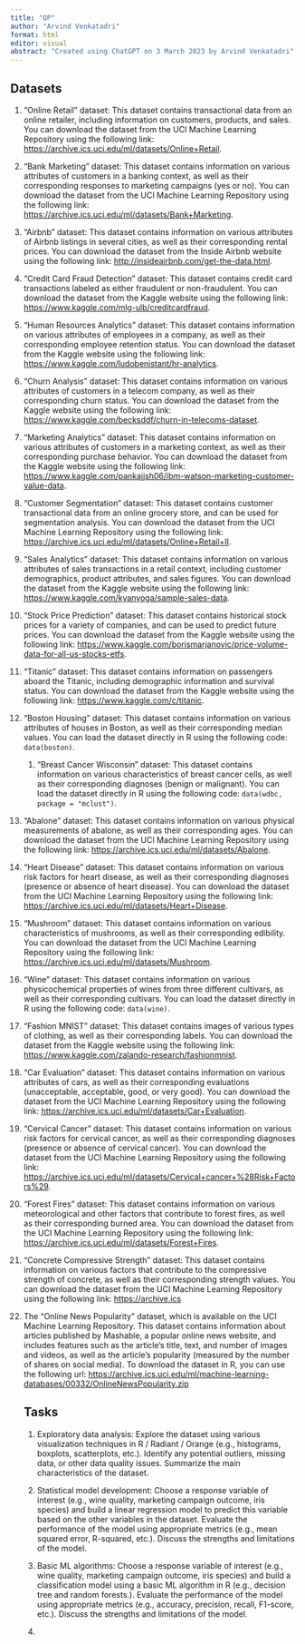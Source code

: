 ```yaml
---
title: "QP"
author: "Arvind Venkatadri"
format: html
editor: visual
abstract: "Created using ChatGPT on 3 March 2023 by Arvind Venkatadri"
---
```


## Datasets

1.  "Online Retail" dataset: This dataset contains transactional data
    from an online retailer, including information on customers,
    products, and sales. You can download the dataset from the UCI
    Machine Learning Repository using the following link:
    <https://archive.ics.uci.edu/ml/datasets/Online+Retail>.

2.  "Bank Marketing" dataset: This dataset contains information on
    various attributes of customers in a banking context, as well as
    their corresponding responses to marketing campaigns (yes or no).
    You can download the dataset from the UCI Machine Learning
    Repository using the following link:
    <https://archive.ics.uci.edu/ml/datasets/Bank+Marketing>.

3.  "Airbnb" dataset: This dataset contains information on various
    attributes of Airbnb listings in several cities, as well as their
    corresponding rental prices. You can download the dataset from the
    Inside Airbnb website using the following link:
    <http://insideairbnb.com/get-the-data.html>.

4.  "Credit Card Fraud Detection" dataset: This dataset contains credit
    card transactions labeled as either fraudulent or non-fraudulent.
    You can download the dataset from the Kaggle website using the
    following link: <https://www.kaggle.com/mlg-ulb/creditcardfraud>.

5.  "Human Resources Analytics" dataset: This dataset contains
    information on various attributes of employees in a company, as well
    as their corresponding employee retention status. You can download
    the dataset from the Kaggle website using the following link:
    <https://www.kaggle.com/ludobenistant/hr-analytics>.

6.  "Churn Analysis" dataset: This dataset contains information on
    various attributes of customers in a telecom company, as well as
    their corresponding churn status. You can download the dataset from
    the Kaggle website using the following link:
    <https://www.kaggle.com/becksddf/churn-in-telecoms-dataset>.

7.  "Marketing Analytics" dataset: This dataset contains information on
    various attributes of customers in a marketing context, as well as
    their corresponding purchase behavior. You can download the dataset
    from the Kaggle website using the following link:
    <https://www.kaggle.com/pankajjsh06/ibm-watson-marketing-customer-value-data>.

8.  "Customer Segmentation" dataset: This dataset contains customer
    transactional data from an online grocery store, and can be used for
    segmentation analysis. You can download the dataset from the UCI
    Machine Learning Repository using the following link:
    <https://archive.ics.uci.edu/ml/datasets/Online+Retail+II>.

9.  "Sales Analytics" dataset: This dataset contains information on
    various attributes of sales transactions in a retail context,
    including customer demographics, product attributes, and sales
    figures. You can download the dataset from the Kaggle website using
    the following link:
    <https://www.kaggle.com/kyanyoga/sample-sales-data>.

10. "Stock Price Prediction" dataset: This dataset contains historical
    stock prices for a variety of companies, and can be used to predict
    future prices. You can download the dataset from the Kaggle website
    using the following link:
    <https://www.kaggle.com/borismarjanovic/price-volume-data-for-all-us-stocks-etfs>.

11. "Titanic" dataset: This dataset contains information on passengers
    aboard the Titanic, including demographic information and survival
    status. You can download the dataset from the Kaggle website using
    the following link: <https://www.kaggle.com/c/titanic>.

12. "Boston Housing" dataset: This dataset contains information on
    various attributes of houses in Boston, as well as their
    corresponding median values. You can load the dataset directly in R
    using the following code: `data(boston)`.

    1.  "Breast Cancer Wisconsin" dataset: This dataset contains
        information on various characteristics of breast cancer cells,
        as well as their corresponding diagnoses (benign or malignant).
        You can load the dataset directly in R using the following code:
        `data(wdbc, package = "mclust")`.

13. "Abalone" dataset: This dataset contains information on various
    physical measurements of abalone, as well as their corresponding
    ages. You can download the dataset from the UCI Machine Learning
    Repository using the following link:
    <https://archive.ics.uci.edu/ml/datasets/Abalone>.

14. "Heart Disease" dataset: This dataset contains information on
    various risk factors for heart disease, as well as their
    corresponding diagnoses (presence or absence of heart disease). You
    can download the dataset from the UCI Machine Learning Repository
    using the following link:
    <https://archive.ics.uci.edu/ml/datasets/Heart+Disease>.

15. "Mushroom" dataset: This dataset contains information on various
    characteristics of mushrooms, as well as their corresponding
    edibility. You can download the dataset from the UCI Machine
    Learning Repository using the following link:
    <https://archive.ics.uci.edu/ml/datasets/Mushroom>.

16. "Wine" dataset: This dataset contains information on various
    physicochemical properties of wines from three different cultivars,
    as well as their corresponding cultivars. You can load the dataset
    directly in R using the following code: `data(wine)`.

17. "Fashion MNIST" dataset: This dataset contains images of various
    types of clothing, as well as their corresponding labels. You can
    download the dataset from the Kaggle website using the following
    link: <https://www.kaggle.com/zalando-research/fashionmnist>.

18. "Car Evaluation" dataset: This dataset contains information on
    various attributes of cars, as well as their corresponding
    evaluations (unacceptable, acceptable, good, or very good). You can
    download the dataset from the UCI Machine Learning Repository using
    the following link:
    <https://archive.ics.uci.edu/ml/datasets/Car+Evaluation>.

19. "Cervical Cancer" dataset: This dataset contains information on
    various risk factors for cervical cancer, as well as their
    corresponding diagnoses (presence or absence of cervical cancer).
    You can download the dataset from the UCI Machine Learning
    Repository using the following link:
    <https://archive.ics.uci.edu/ml/datasets/Cervical+cancer+%28Risk+Factors%29>.

20. "Forest Fires" dataset: This dataset contains information on various
    meteorological and other factors that contribute to forest fires, as
    well as their corresponding burned area. You can download the
    dataset from the UCI Machine Learning Repository using the following
    link: <https://archive.ics.uci.edu/ml/datasets/Forest+Fires>.

21. "Concrete Compressive Strength" dataset: This dataset contains
    information on various factors that contribute to the compressive
    strength of concrete, as well as their corresponding strength
    values. You can download the dataset from the UCI Machine Learning
    Repository using the following link: <https://archive.ics>

22. The "Online News Popularity" dataset, which is available on the UCI
    Machine Learning Repository. This dataset contains information about
    articles published by Mashable, a popular online news website, and
    includes features such as the article's title, text, and number of
    images and videos, as well as the article's popularity (measured by
    the number of shares on social media). To download the dataset in R,
    you can use the following url:
    <https://archive.ics.uci.edu/ml/machine-learning-databases/00332/OnlineNewsPopularity.zip>

    ## Tasks

    1.  Exploratory data analysis: Explore the dataset using various
        visualization techniques in R / Radiant / Orange (e.g.,
        histograms, boxplots, scatterplots, etc.). Identify any
        potential outliers, missing data, or other data quality issues.
        Summarize the main characteristics of the dataset.

    2.  Statistical model development: Choose a response variable of
        interest (e.g., wine quality, marketing campaign outcome, iris
        species) and build a linear regression model to predict this
        variable based on the other variables in the dataset. Evaluate
        the performance of the model using appropriate metrics (e.g.,
        mean squared error, R-squared, etc.). Discuss the strengths and
        limitations of the model.

    3.  Basic ML algorithms: Choose a response variable of interest
        (e.g., wine quality, marketing campaign outcome, iris species)
        and build a classification model using a basic ML algorithm in R
        (e.g., decision tree and random forests.). Evaluate the
        performance of the model using appropriate metrics (e.g.,
        accuracy, precision, recall, F1-score, etc.). Discuss the
        strengths and limitations of the model.

    4.  

\
